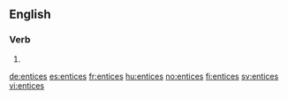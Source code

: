 ==English==

===Verb===
{{head|en|verb form}}

# {{en-third-person singular of|entice}}

[[de:entices]]
[[es:entices]]
[[fr:entices]]
[[hu:entices]]
[[no:entices]]
[[fi:entices]]
[[sv:entices]]
[[vi:entices]]